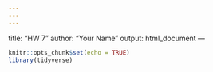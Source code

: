 ```yaml
---
---
---
```

title: "HW 7"
author: "Your Name"
output: html_document
---

```r
knitr::opts_chunk$set(echo = TRUE)
library(tidyverse)
```


